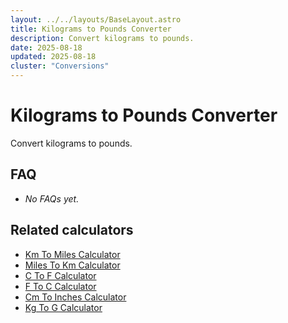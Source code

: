 ```yaml
---
layout: ../../layouts/BaseLayout.astro
title: Kilograms to Pounds Converter
description: Convert kilograms to pounds.
date: 2025-08-18
updated: 2025-08-18
cluster: "Conversions"
---
```




# Kilograms to Pounds Converter

Convert kilograms to pounds.

<Calculator schema={schema} />

## FAQ

- _No FAQs yet._

## Related calculators
- [Km To Miles Calculator](/calculators/km-to-miles-calculator/)
- [Miles To Km Calculator](/calculators/miles-to-km-calculator/)
- [C To F Calculator](/calculators/c-to-f-calculator/)
- [F To C Calculator](/calculators/f-to-c-calculator/)
- [Cm To Inches Calculator](/calculators/cm-to-inches-calculator/)
- [Kg To G Calculator](/calculators/kg-to-g-calculator/)
